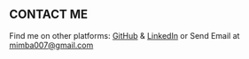 ## CONTACT ME

Find me on other platforms: [GitHub](https://github.com/ShabrinaMim) & [LinkedIn](https://www.linkedin.com/in/shabrinamim/)
or Send Email at mimba007@gmail.com
